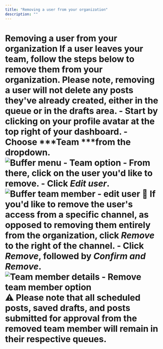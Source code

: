 ```yaml
---
title: "Removing a user from your organization"
description: ""
---
```


# Removing a user from your organization If a user leaves your team, follow the steps below to remove them from your organization. Please note, removing a user will not delete any posts they've already created, either in the queue or in the drafts area. - Start by clicking on your profile avatar at the top right of your dashboard. - Choose ***Team ***from the dropdown. ![Buffer menu - Team option](//d33v4339jhl8k0.cloudfront.net/docs/assets/64cb6cf86d4a3e191f237e66/images/67ae410201cf7a66bbc425a2/file-lbYv1OzJMo.jpg) - From there, click on the user you'd like to remove. - Click ***Edit user***. ![Buffer team member - edit user](//d33v4339jhl8k0.cloudfront.net/docs/assets/64cb6cf86d4a3e191f237e66/images/67ae409c29a45508db9a3933/file-rh4Q6hNSQu.jpg) 📝 If you'd like to remove the user's access from a specific channel, as opposed to removing them entirely from the organization, click ***Remove*** to the right of the channel. - Click ***Remove***, followed by ***Confirm and Remove***. ![Team member details - Remove team member option](//d33v4339jhl8k0.cloudfront.net/docs/assets/64cb6cf86d4a3e191f237e66/images/66b52bc7493fd0116031ed84/file-1nhAKWKDTn.png) ⚠️ Please note that all scheduled posts, saved drafts, and posts submitted for approval from the removed team member will remain in their respective queues.